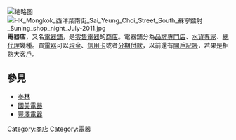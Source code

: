 [[File:Guangzhou-electronic-components-shop-0477.jpg|缩略图]]
[[File:HK_Mongkok_西洋菜南街_Sai_Yeung_Choi_Street_South_蘇寧鐳射_Suning_shop_night_July-2011.jpg|thumb]]
'''電器店'''，又名[[電器舖|電器舖]]，是[[零售|零售]][[電器|電器]]的[[商店|商店]]。電器舖分為[[品牌|品牌]][[專門店|專門店]]、[[水貨|水貨]][[專家|專家]]、[[總代理|總代理]]幾種。買[[電器|電器]]可以[[現金|現金]]、[[信用卡|信用卡]]或者[[分期付款|分期付款]]，以前還有[[開戶記賬|開戶記賬]]，若果是相熟大[[客戶|客戶]]。

==參見==
* [[泰林|泰林]]
* [[國美電器|國美電器]]
* [[豐澤電器|豐澤電器]]

{{Econ-stub}}
[[Category:商店|Category:商店]]
[[Category:電器|Category:電器]]
